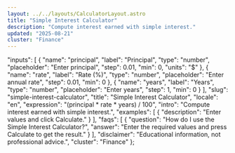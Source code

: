 ```yaml
---
layout: ../../layouts/CalculatorLayout.astro
title: "Simple Interest Calculator"
description: "Compute interest earned with simple interest."
updated: "2025-08-21"
cluster: "Finance"
---
```



  "inputs": [
    {
      "name": "principal",
      "label": "Principal",
      "type": "number",
      "placeholder": "Enter principal",
      "step": 0.01,
      "min": 0,
      "units": "$"
    },
    {
      "name": "rate",
      "label": "Rate (%)",
      "type": "number",
      "placeholder": "Enter annual rate",
      "step": 0.01,
      "min": 0
    },
    {
      "name": "years",
      "label": "Years",
      "type": "number",
      "placeholder": "Enter years",
      "step": 1,
      "min": 0
    }
  ],
  "slug": "simple-interest-calculator",
  "title": "Simple Interest Calculator",
  "locale": "en",
  "expression": "(principal * rate * years) / 100",
  "intro": "Compute interest earned with simple interest.",
  "examples": [
    {
      "description": "Enter values and click Calculate."
    }
  ],
  "faqs": [
    {
      "question": "How do I use the Simple Interest Calculator?",
      "answer": "Enter the required values and press Calculate to get the result."
    }
  ],
  "disclaimer": "Educational information, not professional advice.",
  "cluster": "Finance"
};

<Calculator schema={schema} />
